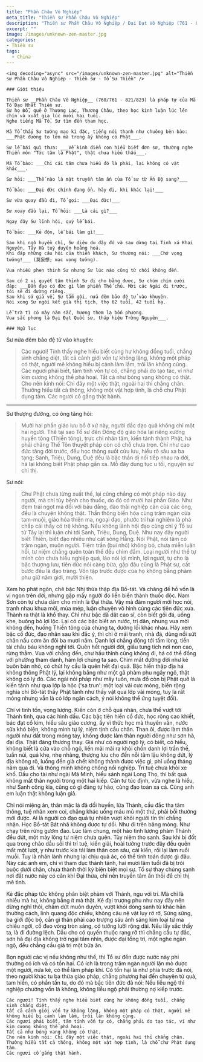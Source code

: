```yaml
---
title: "Phần Châu Vô Nghiệp"
meta_title: "Thiền sư Phần Châu Vô Nghiệp"
description: "Thiền sư Phần Châu Vô Nghiệp / Đại Đạt Vô Nghiệp (761 - 823)"
excerpt: ""
image: /images/unknown-zen-master.jpg
categories:
- Thiền sư
tags:
  - China
---
```


<div className="grid xl:grid-cols-8 lg:grid-cols-8 md:grid-cols-2 sm:grid-cols-2 xs:grid-cols-1 gap-8 bg-body dark:bg-darkmode-body">

  <div className="lg:col-span-3 md:col-span-1">

    <img decoding="async" src="/images/unknown-zen-master.jpg" alt="Thiền sư Phần Châu Vô Nghiệp - Thiền sư - Tổ Sư Thiền" />

    ### Giới thiệu

    Thiền sư __Phần Châu Vô Nghiệp__ (760/761 - 821/823) là pháp tự của Mã Tổ Ðạo Nhất Thiền sư.
    Sư họ Ðỗ, quê ở Thượng Lạc, Thương Châu, theo học kinh luận lúc lên chín và xuất gia lúc mười hai tuổi.
    Nghe tiếng Mã Tổ, Sư tìm đến tham học.

    Mã Tổ thấy Sư tướng mạo kì đặc, tiếng nói thanh như chuông bèn bảo: ___Phật đường to lớn mà trong ấy không có Phật___.

    Sư lễ bái quì thưa: ___Về kinh điển con hiểu biết đơn sơ, thường nghe Thiền môn "Tức tâm là Phật", thật chưa hiểu thấu___.

    Mã Tổ bảo: ___Chỉ cái tâm chưa hiểu đó là phải, lại không có vật khác___.

    Sư hỏi: ___Thế nào là mật truyền tâm ấn của Tổ sư từ Ấn Ðộ sang?___

    Tổ bảo: ___Ðại đức chính đang ồn, hãy đi, khi khác lại!___

    Sư vừa quay đầu đi, Tổ gọi: ___Ðại đức!___

    Sư xoay đầu lại, Tổ hỏi: ___Là cái gì?___

    Ngay đây Sư lĩnh hội, quỳ lễ bái.

    Tổ bảo: ___Kẻ độn, lễ bái làm gì!___

    Sau khi ngộ huyền chỉ, Sư diêu du đây đó và sau dừng tại Tinh xá Khai Nguyên, Tây Hà tuỳ duyên hoằng hoá.
    Khi đáp những câu hỏi của thiền khách, Sư thường nói: ___Chớ vọng tưởng!___ (莫妄想; mạc vọng tưởng).

    Vua nhiều phen thỉnh Sư nhưng Sư lúc nào cũng từ chối không đến.

    Sau có 2 vị quyết tâm thỉnh Sư đi cho bằng được, Sư chúm chím cười đáp: ___Bần đạo có đức gì làm phiền Thế chủ. Mời các Ngài đi trước, tôi sẽ đi đường riêng.___
    Sau khi sứ giả về, Sư tắm gội, nửa đêm bảo đệ tử vào khuyên.
    Nói xong Sư ngồi kết già thị tịch, thọ 62 tuổi, 42 tuổi hạ.

    Lễ trà tì có mây năm sắc, hương thơm lạ bốn phương.
    Vua sắc phong là Ðại Ðạt Quốc sư, tháp hiệu Trừng Nguyên___.

</div>

<div className="lg:col-span-5 md:col-span-1">

    ### Ngữ lục

Sư nửa đêm bảo đệ tử vào khuyên:

> Các ngươi! Tính thấy nghe hiểu biết cùng hư không đồng tuổi, chẳng sinh chẳng diệt,
> tất cả cảnh giới vốn tự không lặng, không một pháp có thật, người mê không hiểu bị cảnh làm lầm, trôi lăn không cùng.
> Các ngươi phải biết, tâm tính vốn tự có, chẳng phải do tạo tác, ví như kim cương không thể phá hoại.
> Tất cả như bóng vang không có thật.
> Cho nên kinh nói: Chỉ đây một việc thật, ngoài hai thỉ chẳng chân.
> Thường hiểu tất cả thông, không một vật hợp tình, là chỗ chư Phật dụng tâm.
> Các ngươi cố gắng thật hành.

---

Sư thượng đường, có ông tăng hỏi:

> Mười hai phần giáo lưu bổ ở xứ này, người đắc đạo quả không chỉ một hai người.
> Thế tại sao Tổ sư đến Đông độ giáo hóa lại riêng xướng huyền tông (Thiền tông), trực chỉ nhân tâm, kiến tánh thành Phật, há phải chăng Thế Tôn thuyết pháp còn có chỗ chưa trọn.
> Chỉ như cao đức tăng đời trước, đều học thông suốt cửu lưu, hiểu rõ sâu xa ba tạng; Sanh, Triệu, Dung, Duệ đều là bậc thần dị nối tiếp nhau ra đời, há lại không biết Phật pháp gần xa. Mỗ đây dung tục u tối, nguyện sư chỉ thị.

Sư nói:

> Chư Phật chưa từng xuất thế, lại cũng chẳng có một pháp nào dạy người, mà chỉ tùy bệnh cho thuốc, do đó có mười hai phần Giáo.
> Như đem trái ngọt mà đổi với bầu đắng, đào thải nghiệp căn của các ông, đều là chuyện không thật.
> Thần thông biến hóa cùng trăm ngàn cửa tam-muội, giáo hóa thiên ma, ngoại đạo, phước trí hai nghiêm là phá chấp cái thấy có trệ không.
> Nếu không lãnh hội đạo cùng chỉ ý Tổ sư từ Tây lại thì luận chi tới Sanh, Triệu, Dung, Duệ. Như nay đây người biết Thiền, biết đạo nhiều như cát sông Hằng.
> Nói Phật, nói tâm có trăm ngàn, muôn người.
> Tiêm trần (bụi nhỏ) không bỏ, chưa miễn luân hồi, tư niệm chẳng quên toàn thể đều chìm đắm.
> Loại người như thế tự mình còn chưa hiểu nghiệp quả, láo nói lợi mình, lợi người, tự cho là bậc thượng lưu, tiên đức nói càng bừa, gặp đâu cũng là Phật sự, cất bước đều là đạo tràng. Vốn tập trước được của họ không bằng phàm phu giữ năm giới, mười thiện.

Xem họ phát ngôn, chê bậc Nhị thừa thập địa Bồ-tát. Vả chăng đề hồ vốn là vị ngon trên đời, nhưng gặp mấy người đó liền biến thành thuốc độc.
Nam Sơn còn tự chưa dám cho mình là Đại thừa. Vậy mà đám người mới học nói, tranh nhau khua môi, múa mép, luận chuyện vô hình cùng các tiên đức xưa.
Thành ra thật là khổ thay. Chỉ như bậc dã dật cao sĩ, còn biết gối đá, uống khe, buông bỏ lợi lộc.
Lại có các bậc biết an nước, trị dân, nhưng vua mời không đến, huống Thiền tông của chúng ta, đường lối khác nhau.
Hãy xem bậc cổ đức, đạo nhân sau khi đắc ý, thì chỉ ở mái tranh, nhà đá, dùng nồi sứt chân nấu cơm ăn đôi ba mươi năm.
Danh lợi chẳng động tới tấm lòng, tiền tài châu báu không nghĩ tới. Quên hết người đời, giấu tung tích nơi non cao, rừng thẳm.
Vua vời chẳng đến, chư hầu thỉnh cũng không đi, há có thể đồng với phường tham danh, hám lợi chúng ta sao.
Chìm mất đường đời như kẻ buôn bán nhỏ, có chút hy cầu là quên hết đại quả. Bậc hiền thập địa há không thông Phật lý, lại không bằng như một gã phàm phu ngây ngô, thật không có lý đó.
Các ngài nói pháp như mây tuôn, mưa đổ còn bị Phật quở là kiến tánh như qua lớp la hộc ('sa trun': một loại vải cực mỏng, biến rộng nghĩa chỉ Bồ-tát thấy Phật tánh như thấy vật qua lớp vải mỏng, tuy là rất mỏng nhưng vẫn là có lớp ngăn cách, ý nói không thể ứng tuyệt đối).

Chỉ vì tình tồn, vọng lượng. Kiến còn ở chỗ quả nhân, chưa thể vượt tới Thánh tình, qua các hình dấu.
Các bậc tiên hiền cổ đức, học rộng cao khiết, bác đạt cổ kim, hiểu sâu giáo cương, ấy vì thức học mà thuyên văn, nước sữa khó biện, không minh tự lý, niệm tịnh cầu chân. Than ôi, được làm thân người như đất trong móng tay, không được làm thân người đông như sơn hà, đại địa. Thật đáng thương thay. Giá như có người ngộ lý, có biết, có hiểu, không biết là cửa vào chỗ ngộ, liền mãi mãi ra khỏi chốn danh lợi trần thế, tuần núi, quá khe, nhẹ nhàng, thượng lưu cho đến nỗi tâm lậu không dứt, lý địa không rõ, luống đến già chết không thành được việc gì, phí uổng tháng năm qua đi. Vả thông minh không chống nổi nghiệp. Trí tuệ chưa khỏi xe khổ. Dầu cho tài như ngài Mã Minh, hiểu sánh ngài Long Thọ, thì bất quá không mất thân người trong một hai kiếp. Căn tư túc định, vừa nghe là hiểu, như Sanh công kia, cũng có gì đáng tự hào, cùng đạo toàn xa cả. Cùng anh em luận thật không luận giả.

Chỉ nói miệng ăn, thân mặc là đã dối huyền, lừa Thánh, cầu đắc tha tâm thông, tuệ nhãn xem coi, chẳng khác uống máu mủ một thứ, phải bồi thường mới được.
Ai là người có đạo quả tự nhiên vượt khỏi người tín thí chẳng nhận.
Học Bồ-tát Bát nhã không được tự dối.
Như đi trên băng mỏng. Như chạy trên rừng gươm đao.
Lúc lâm chung, một hào tình lượng phàm Thánh đều dứt, một mảy lông tư niệm chưa quên.
Tùy niệm thọ sanh. Sau khi bị đốt qua trong chảo dầu sôi thì trí tuệ, kiến giải, hoài tưởng trước đây đều quên mất một lượt, y như trước kia tái làm thân con sâu, cái kiến, rồi lại làm ruồi muỗi. Tuy là nhân lành nhưng lại chịu quả ác, có thể tính toán được gì đâu. Này các anh em, chỉ vì tham dục thành tánh, hai mươi lăm tuổi đã bị trói buộc dưới chân, chưa thành thời kỳ biện biệt mọi sự. Tổ sư thay chúng sanh nơi đất nước này có căn khí Đại thừa, chỉ nên truyền tâm ấn thôi để chỉ thị mê tình.

Kẻ đắc pháp tức không phân biệt phàm với Thánh, ngu với trí.
Mà chỉ là nhiều mà hư, không bằng ít mà thật.
Kẻ đại trượng phu như nay đây nên dừng nghỉ thôi, chấm dứt muôn duyên, vượt khỏi dòng sanh tử khác hẳn thường cách, linh quang độc chiếu, không câu nệ vật lụy rờ rỡ, Sừng sững, ba giới độc bộ, cần gì thân phải cao trượng sáu ánh sáng kim loại tử ma chiếu ngời, cổ đeo vòng tròn sáng, có tướng lưỡi rộng dài. Nếu lấy sắc thấy ta, là đi đường lệch.
Dẫu cho có quyến thuộc rạng rỡ thì chẳng cầu tự đắc, sơn hà đại địa không trở ngại tầm nhìn, được đại tổng trì, một nghe ngàn ngộ, đều chẳng cầu giá trị một bữa ăn.

Bọn người các vị nếu không như thế, thì Tổ sư đến được nước này phi thường có ích và có tổn hại.
Có ích là trong trăm ngàn người lặn mò được một người, nửa kẻ, có thể làm pháp khí.
Có tổn hại là như phía trước đã nói, theo người khác tu ba thừa giáo pháp, chẳng phương hại đến chuyện tứ quả, tam hiền, có phần tấn tu, do đó mà bậc tiên đức đã nói: Nếu liễu ngộ thì nghiệp chướng vốn là không, không liễu ngộ phải thường nợ kiếp trước.

    Các ngươi! Tính thấy nghe hiểu biết cùng hư không đồng tuổi, chẳng sinh chẳng diệt,
    tất cả cảnh giới vốn tự không lặng, không một pháp có thật, người mê không hiểu bị cảnh làm lầm, trôi lăn không cùng.
    Các ngươi phải biết, tâm tính vốn tự có, chẳng phải do tạo tác, ví như kim cương không thể phá hoại.
    Tất cả như bóng vang không có thật.
    Cho nên kinh nói: Chỉ đây một việc thật, ngoài hai thỉ chẳng chân.
    Thường hiểu tất cả thông, không một vật hợp tình, là chỗ chư Phật dụng tâm.
    Các ngươi cố gắng thật hành.

</div>

</div>
